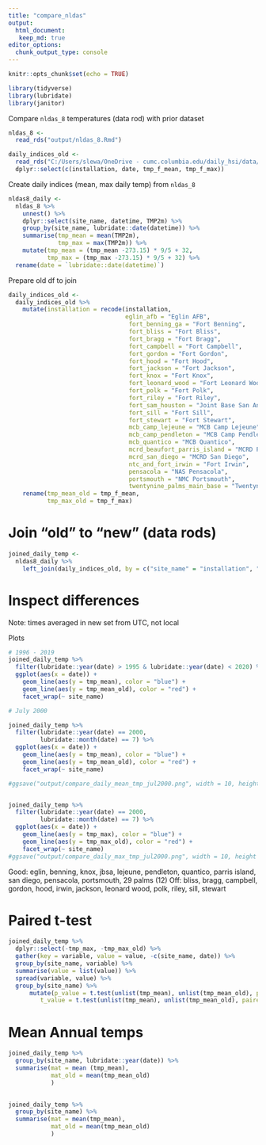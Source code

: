 ```yaml
---
title: "compare_nldas"
output: 
  html_document:
   keep_md: true
editor_options: 
  chunk_output_type: console
---
```


```r
knitr::opts_chunk$set(echo = TRUE)

library(tidyverse)
library(lubridate)
library(janitor)

```

Compare `nldas_8` temperatures (data rod) with prior dataset

```r
nldas_8 <-
  read_rds("output/nldas_8.Rmd")

daily_indices_old <-
  read_rds("C:/Users/slewa/OneDrive - cumc.columbia.edu/daily_hsi/data/daily_indices.rds") %>% 
  dplyr::select(c(installation, date, tmp_f_mean, tmp_f_max))

```

Create daily indices (mean, max daily temp) from `nldas_8`
```r

nldas8_daily <-
  nldas_8 %>% 
    unnest() %>% 
    dplyr::select(site_name, datetime, TMP2m) %>% 
    group_by(site_name, lubridate::date(datetime)) %>% 
    summarise(tmp_mean = mean(TMP2m),
              tmp_max = max(TMP2m)) %>% 
    mutate(tmp_mean = (tmp_mean -273.15) * 9/5 + 32,
           tmp_max = (tmp_max -273.15) * 9/5 + 32) %>% 
  rename(date = `lubridate::date(datetime)`)

```

Prepare old df to join
```r


daily_indices_old <-
  daily_indices_old %>% 
    mutate(installation = recode(installation,
                                 eglin_afb = "Eglin AFB",
                                  fort_benning_ga = "Fort Benning",
                                  fort_bliss = "Fort Bliss",
                                  fort_bragg = "Fort Bragg",
                                  fort_campbell = "Fort Campbell",
                                  fort_gordon = "Fort Gordon",
                                  fort_hood = "Fort Hood",
                                  fort_jackson = "Fort Jackson",
                                  fort_knox = "Fort Knox",
                                  fort_leonard_wood = "Fort Leonard Wood",
                                  fort_polk = "Fort Polk",
                                  fort_riley = "Fort Riley",
                                  fort_sam_houston = "Joint Base San Antonio",
                                  fort_sill = "Fort Sill",
                                  fort_stewart = "Fort Stewart",
                                  mcb_camp_lejeune = "MCB Camp Lejeune",
                                  mcb_camp_pendleton = "MCB Camp Pendleton",
                                  mcb_quantico = "MCB Quantico",
                                  mcrd_beaufort_parris_island = "MCRD Parris Island",
                                  mcrd_san_diego = "MCRD San Diego",
                                  ntc_and_fort_irwin = "Fort Irwin",
                                  pensacola = "NAS Pensacola",
                                  portsmouth = "NMC Portsmouth",
                                  twentynine_palms_main_base = "Twentynine Palms")) %>% 
    rename(tmp_mean_old = tmp_f_mean,
           tmp_max_old = tmp_f_max)


```

# Join "old" to "new" (data rods)

```r
joined_daily_temp <-
  nldas8_daily %>% 
    left_join(daily_indices_old, by = c("site_name" = "installation", "date" = "date"))


```

# Inspect differences
Note: times averaged in new set from UTC, not local


Plots
```r
# 1996 - 2019
joined_daily_temp %>% 
  filter(lubridate::year(date) > 1995 & lubridate::year(date) < 2020) %>% 
  ggplot(aes(x = date)) +
    geom_line(aes(y = tmp_mean), color = "blue") +
    geom_line(aes(y = tmp_mean_old), color = "red") +
    facet_wrap(~ site_name)

# July 2000

joined_daily_temp %>% 
  filter(lubridate::year(date) == 2000,
         lubridate::month(date) == 7) %>% 
  ggplot(aes(x = date)) +
    geom_line(aes(y = tmp_mean), color = "blue") +
    geom_line(aes(y = tmp_mean_old), color = "red") +
    facet_wrap(~ site_name)

#ggsave("output/compare_daily_mean_tmp_jul2000.png", width = 10, height = 10)  


joined_daily_temp %>% 
  filter(lubridate::year(date) == 2000,
         lubridate::month(date) == 7) %>% 
  ggplot(aes(x = date)) +
    geom_line(aes(y = tmp_max), color = "blue") +
    geom_line(aes(y = tmp_max_old), color = "red") +
    facet_wrap(~ site_name)
#ggsave("output/compare_daily_max_tmp_jul2000.png", width = 10, height = 10)  
```

Good: eglin, benning, knox, jbsa, lejeune, pendleton, quantico, parris island, san diego, pensacola, portsmouth, 29 palms (12)
Off: bliss, bragg, campbell, gordon, hood, irwin, jackson, leonard wood, polk, riley, sill, stewart



# Paired t-test
```r
joined_daily_temp %>%
  dplyr::select(-tmp_max, -tmp_max_old) %>% 
  gather(key = variable, value = value, -c(site_name, date)) %>% 
  group_by(site_name, variable) %>%
  summarise(value = list(value)) %>%
  spread(variable, value) %>%
  group_by(site_name) %>% 
      mutate(p_value = t.test(unlist(tmp_mean), unlist(tmp_mean_old), paired = TRUE)$p.value,
         t_value = t.test(unlist(tmp_mean), unlist(tmp_mean_old), paired = TRUE)$statistic) 

```

# Mean Annual temps

```r

joined_daily_temp %>%
  group_by(site_name, lubridate::year(date)) %>% 
  summarise(mat = mean (tmp_mean),
            mat_old = mean(tmp_mean_old)
            )
  

joined_daily_temp %>%
  group_by(site_name) %>% 
  summarise(mat = mean(tmp_mean),
            mat_old = mean(tmp_mean_old)
            )

```

